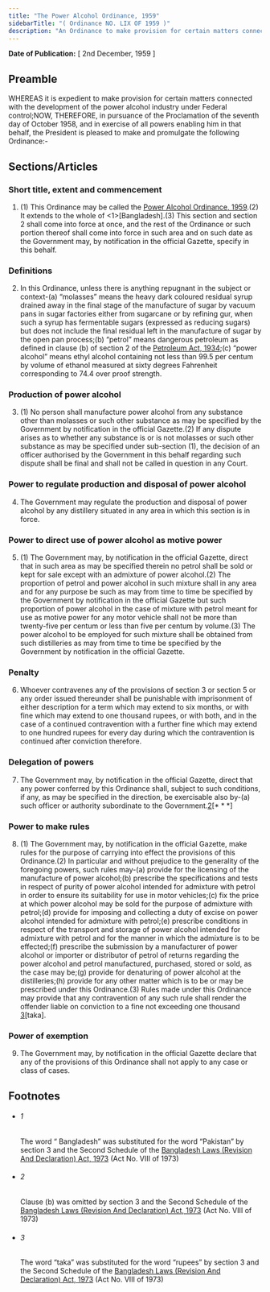 ```yaml
---
title: "The Power Alcohol Ordinance, 1959"
sidebarTitle: "( Ordinance NO. LIX OF 1959 )"
description: "An Ordinance to make provision for certain matters connected with the development of the power alcohol industry.♣"
---
```


**Date of Publication:** [ 2nd December, 1959 ]

## Preamble

WHEREAS it is expedient to make provision for certain matters connected with the development of the power alcohol industry under Federal control;NOW, THEREFORE, in pursuance of the Proclamation of the seventh day of October 1958, and in exercise of all powers enabling him in that behalf, the President is pleased to make and promulgate the following Ordinance:-

## Sections/Articles

### Short title, extent and commencement

1. (1) This Ordinance may be called the [Power Alcohol Ordinance, 1959](/act-293.html "Power Alcohol Ordinance, 1959").(2) It extends to the whole of <1>[Bangladesh].(3) This section and section 2 shall come into force at once, and the rest of the Ordinance or such portion thereof shall come into force in such area and on such date as the Government may, by notification in the official Gazette, specify in this behalf.

### Definitions

2. In this Ordinance, unless there is anything repugnant in the subject or context-(a) “molasses” means the heavy dark coloured residual syrup drained away in the final stage of the manufacture of sugar by vacuum pans in sugar factories either from sugarcane or by refining gur, when such a syrup has fermentable sugars (expressed as reducing sugars) but does not include the final residual left in the manufacture of sugar by the open pan process;(b) “petrol” means dangerous petroleum as defined in clause (b) of section 2 of the [Petroleum Act, 1934](/act-166.html "Petroleum Act, 1934");(c) “power alcohol” means ethyl alcohol containing not less than 99.5 per centum by volume of ethanol measured at sixty degrees Fahrenheit corresponding to 74.4 over proof strength.

### Production of power alcohol

3. (1) No person shall manufacture power alcohol from any substance other than molasses or such other substance as may be specified by the Government by notification in the official Gazette.(2) If any dispute arises as to whether any substance is or is not molasses or such other substance as may be specified under sub-section (1), the decision of an officer authorised by the Government in this behalf regarding such dispute shall be final and shall not be called in question in any Court.

### Power to regulate production and disposal of power alcohol

4. The Government may regulate the production and disposal of power alcohol by any distillery situated in any area in which this section is in force.

### Power to direct use of power alcohol as motive power

5. (1) The Government may, by notification in the official Gazette, direct that in such area as may be specified therein no petrol shall be sold or kept for sale except with an admixture of power alcohol.(2) The proportion of petrol and power alcohol in such mixture shall in any area and for any purpose be such as may from time to time be specified by the Government by notification in the official Gazette but such proportion of power alcohol in the case of mixture with petrol meant for use as motive power for any motor vehicle shall not be more than twenty-five per centum or less than five per centum by volume.(3) The power alcohol to be employed for such mixture shall be obtained from such distilleries as may from time to time be specified by the Government by notification in the official Gazette.

### Penalty

6. Whoever contravenes any of the provisions of section 3 or section 5 or any order issued thereunder shall be punishable with imprisonment of either description for a term which may extend to six months, or with fine which may extend to one thousand rupees, or with both, and in the case of a continued contravention with a further fine which may extend to one hundred rupees for every day during which the contravention is continued after conviction therefore.

### Delegation of powers

7. The Government may, by notification in the official Gazette, direct that any power conferred by this Ordinance shall, subject to such conditions, if any, as may be specified in the direction, be exercisable also by-(a) such officer or authority subordinate to the Government.[2](1)[\* \* \*]

### Power to make rules

8. (1) The Government may, by notification in the official Gazette, make rules for the purpose of carrying into effect the provisions of this Ordinance.(2) In particular and without prejudice to the generality of the foregoing powers, such rules may-(a) provide for the licensing of the manufacture of power alcohol;(b) prescribe the specifications and tests in respect of purity of power alcohol intended for admixture with petrol in order to ensure its suitability for use in motor vehicles;(c) fix the price at which power alcohol may be sold for the purpose of admixture with petrol;(d) provide for imposing and collecting a duty of excise on power alcohol intended for admixture with petrol;(e) prescribe conditions in respect of the transport and storage of power alcohol intended for admixture with petrol and for the manner in which the admixture is to be effected;(f) prescribe the submission by a manufacturer of power alcohol or importer or distributor of petrol of returns regarding the power alcohol and petrol manufactured, purchased, stored or sold, as the case may be;(g) provide for denaturing of power alcohol at the distilleries;(h) provide for any other matter which is to be or may be prescribed under this Ordinance.(3) Rules made under this Ordinance may provide that any contravention of any such rule shall render the offender liable on conviction to a fine not exceeding one thousand [3](1)[taka].

### Power of exemption

9. The Government may, by notification in the official Gazette declare that any of the provisions of this Ordinance shall not apply to any case or class of cases.

## Footnotes

- ###### 1

  The word “ Bangladesh” was substituted for the word “Pakistan” by section 3 and the Second Schedule of the [Bangladesh Laws (Revision And Declaration) Act, 1973](/act-430.html "Bangladesh Laws (Revision And Declaration) Act, 1973") (Act No. VIII of 1973)

- ###### 2

  Clause (b) was omitted by section 3 and the Second Schedule of the [Bangladesh Laws (Revision And Declaration) Act, 1973](/act-430.html "Bangladesh Laws (Revision And Declaration) Act, 1973") (Act No. VIII of 1973)

- ###### 3

  The word “taka” was substituted for the word “rupees” by section 3 and the Second Schedule of the [Bangladesh Laws (Revision And Declaration) Act, 1973](/act-430.html "Bangladesh Laws (Revision And Declaration) Act, 1973") (Act No. VIII of 1973)
